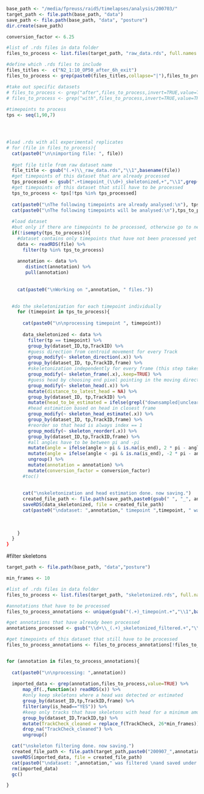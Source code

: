 ```r


base_path <- "/media/fpreuss/raid5/timelapses/analysis/200703/"
target_path <- file.path(base_path, "data")
save_path <- file.path(base_path, "data", "posture")
dir.create(save_path)
```

```r


conversion_factor <- 6.25

#list of .rds files in data folder
files_to_process <- list.files(target_path, "raw_data.rds", full.names = TRUE, ignore.case = TRUE)

#define which .rds files to include
files_titles <-  c("N2_1:10_OP50_after_6h_exit")
files_to_process <- grep(paste0(files_titles,collapse="|"),files_to_process,value = TRUE)

#take out specific datasets
# files_to_process <- grep("after",files_to_process,invert=TRUE,value=TRUE)
# files_to_process <- grep("with",files_to_process,invert=TRUE,value=TRUE)
  
#timepoints to process
tps <- seq(1,90,7)




#load .rds with all experimental replicates
# for (file in files_to_process){
  cat(paste0("\n\nimporting file: ", file))
  
  #get file title from raw dataset name
  file_title <- gsub("(.+)\\_raw_data.rds","\\1",basename(file))
  #get timepoints of this dataset that are already processed
  tps_processed <- gsub(".+timepoint_(\\d+)_skeletonized,+","\\1",grep(file_title, list.files(save_path,pattern="skeletonized"),value=TRUE))
  #get timepoints of this dataset that still have to be processed
  tps_to_process <- tps[!tps %in% tps_processed]
  
  cat(paste0("\nThe following timepoints are already analysed:\n"), tps_processed)
  cat(paste0("\nThe following timepoints will be analysed:\n"),tps_to_process)
  
  #load dataset
  #but only if there are timepoints to be processed, otherwise go to next dataset
  if(!isempty(tps_to_process)){
    #dataset contains only timepoints that have not been processed yet
    data <- readRDS(file) %>%
      filter(tp %in% tps_to_process)
    
    annotation <- data %>%
       distinct(annotation) %>%
       pull(annotation)
    
  
    cat(paste0("\nWorking on ",annotation, " files."))
    

  #do the skeletonization for each timepoint individually
    for (timepoint in tps_to_process){
  
      cat(paste0("\n\nprocessing timepoint ", timepoint))
        
      data_skeletonized <- data %>%
        filter(tp == timepoint) %>%
        group_by(dataset_ID,tp,TrackID) %>%
        #guess direction from centroid movement for every Track
        group_modify(~ skeleton_direction(.x)) %>%
        group_by(dataset_ID, tp,TrackID,frame) %>%
        #skeletonization independently for every frame (this step takes time as skeletonization is happening one after the other)
        group_modify(~ skeleton_frame(.x),.keep=TRUE) %>%
        #guess head by choosing end pixel pointing in the moving direction (see above)
        group_modify(~ skeleton_head(.x)) %>%
        mutate(distance_to_latest_head = NA) %>%
        group_by(dataset_ID, tp,TrackID) %>%
        mutate(head_to_be_estimated = ifelse(grepl("downsampled|unclear",status),"YES","NO" )) %>%
        #head estimation based on head in closest frame
        group_modify(~ skeleton_head_estimate(.x)) %>%
        group_by(dataset_ID, tp,TrackID,frame) %>%
        #reorder so that head is always index == 1
        group_modify(~ skeleton_reorder(.x)) %>%
        group_by(dataset_ID,tp,TrackID,frame) %>%
        #all angles have to be between pi and -pi
        mutate(angle = ifelse(angle > pi & is.na(is_end), 2 * pi - angle,angle)) %>%
        mutate(angle = ifelse(angle < -pi & is.na(is_end), -2 * pi - angle,angle)) %>%
        ungroup() %>%
        mutate(annotation = annotation) %>%
        mutate(conversion_factor = conversion_factor)
      #toc()
        
          
      cat("\nskeletonization and head estimation done. now saving.")
      created_file_path <- file.path(save_path,paste0(gsub(" ", "_", annotation),"_timepoint_",timepoint,"_skeletonized.rds"))
      saveRDS(data_skeletonized, file = created_file_path)
      cat(paste0("\ndataset: ",annotation," timepoint ",timepoint, " was skeletonized \nand saved under: ", created_file_path))
      
  
      
    }
  }
}

```

#filter skeletons
```r

target_path <- file.path(base_path, "data","posture")

min_frames <- 10

#list of .rds files in data folder
files_to_process <- list.files(target_path, "skeletonized.rds", full.names = TRUE, ignore.case = TRUE)

#annotations that have to be processed
files_to_process_annotations <- unique(gsub("(.+)_timepoint.+","\\1",basename(files_to_process)))

#get annotations that have already been processed
annotations_processed <- gsub("\\d+\\_(.+)_skeletonized_filtered.+","\\1",list.files(save_path,pattern="filtered"))

#get timepoints of this dataset that still have to be processed
files_to_process_annotations <- files_to_process_annotations[!files_to_process_annotations %in% annotations_processed]


for (annotation in files_to_process_annotations){
  
  cat(paste0("\n\nprocessing: ",annotation))
  
  imported_data <- grep(annotation,files_to_process,value=TRUE) %>%
      map_df(.,function(x) readRDS(x)) %>%
      #only keep skeletons where a head was detected or estimated
      group_by(dataset_ID,tp,TrackID,frame) %>%
      filter(any(is_head=="YES")) %>%
      #keep only tracks that have skeletons with head for a minimum amount of time (defined by min_frames)
      group_by(dataset_ID,TrackID,tp) %>%
      mutate(TrackCheck_cleaned = replace_f(TrackCheck, 26*min_frames)) %>%
      drop_na("TrackCheck_cleaned") %>%
      ungroup()

  cat("\nskeleton filtering done. now saving.")
  created_file_path <- file.path(target_path,paste0("200907_",annotation,"_skeletonized_filtered.rds"))
  saveRDS(imported_data, file = created_file_path)
  cat(paste0("\ndataset: ",annotation," was filtered \nand saved under: ", created_file_path))
  rm(imported_data)
  gc()

}



```
